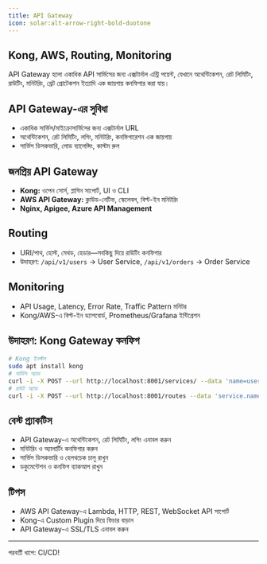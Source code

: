 ```yaml
---
title: API Gateway
icon: solar:alt-arrow-right-bold-duotone
---
```


## Kong, AWS, Routing, Monitoring

API Gateway হলো একাধিক API সার্ভিসের জন্য এক্সটার্নাল এন্ট্রি পয়েন্ট, যেখানে অথেন্টিকেশন, রেট লিমিটিং, রাউটিং, মনিটরিং, থ্রেট প্রোটেকশন ইত্যাদি এক জায়গায় কনফিগার করা যায়।

## API Gateway-এর সুবিধা
- একাধিক সার্ভিস/মাইক্রোসার্ভিসের জন্য এক্সটার্নাল URL
- অথেন্টিকেশন, রেট লিমিটিং, লগিং, মনিটরিং, কনফিগারেশন এক জায়গায়
- সার্ভিস ডিসকভারি, লোড ব্যালেন্সিং, কাস্টম রুল

## জনপ্রিয় API Gateway
- **Kong:** ওপেন সোর্স, প্লাগিন সাপোর্ট, UI ও CLI
- **AWS API Gateway:** ক্লাউড-নেটিভ, স্কেলেবল, বিল্ট-ইন মনিটরিং
- **Nginx, Apigee, Azure API Management**

## Routing
- URI/পাথ, হোস্ট, মেথড, হেডার—সবকিছু দিয়ে রাউটিং কনফিগার
- উদাহরণ: `/api/v1/users` -> User Service, `/api/v1/orders` -> Order Service

## Monitoring
- API Usage, Latency, Error Rate, Traffic Pattern মনিটর
- Kong/AWS-এ বিল্ট-ইন ড্যাশবোর্ড, Prometheus/Grafana ইন্টিগ্রেশন

## উদাহরণ: Kong Gateway কনফিগ
```bash
# Kong ইনস্টল
sudo apt install kong
# সার্ভিস অ্যাড
curl -i -X POST --url http://localhost:8001/services/ --data 'name=users-service&url=http://localhost:3000'
# রাউট অ্যাড
curl -i -X POST --url http://localhost:8001/routes --data 'service.name=users-service&paths[]=/users'
```

## বেস্ট প্র্যাকটিস
- API Gateway-এ অথেন্টিকেশন, রেট লিমিটিং, লগিং এনাবল করুন
- মনিটরিং ও অ্যালার্টিং কনফিগার করুন
- সার্ভিস ডিসকভারি ও হেলথচেক চালু রাখুন
- ডকুমেন্টেশন ও কনফিগ ব্যাকআপ রাখুন

## টিপস
- AWS API Gateway-এ Lambda, HTTP, REST, WebSocket API সাপোর্ট
- Kong-এ Custom Plugin দিয়ে ফিচার বাড়ান
- API Gateway-এ SSL/TLS এনাবল করুন

---

পরবর্তী ধাপে: CI/CD!
